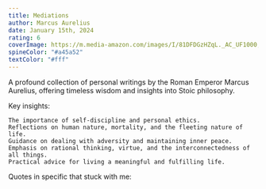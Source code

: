 ```yaml
---
title: Mediations
author: Marcus Aurelius
date: January 15th, 2024
rating: 6
coverImage: https://m.media-amazon.com/images/I/81DFDGzHZqL._AC_UF1000,1000_QL80_.jpg
spineColor: "#a45a52"
textColor: "#fff"
---
```

A profound collection of personal writings by the Roman Emperor Marcus Aurelius, offering timeless wisdom and insights into Stoic philosophy.

Key insights:

    The importance of self-discipline and personal ethics.
    Reflections on human nature, mortality, and the fleeting nature of life.
    Guidance on dealing with adversity and maintaining inner peace.
    Emphasis on rational thinking, virtue, and the interconnectedness of all things.
    Practical advice for living a meaningful and fulfilling life.


Quotes in specific that stuck with me: 
